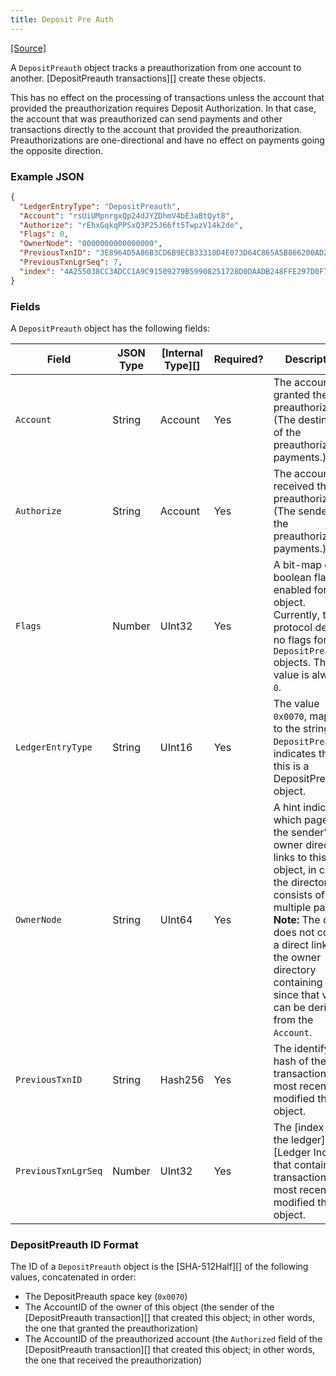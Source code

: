 ```yaml
---
title: Deposit Pre Auth
---
```

[\[Source\]](https://github.com/ripple/rippled/blob/master/src/ripple/protocol/impl/LedgerFormats.cpp#L172-L178)

A `DepositPreauth` object tracks a preauthorization from one account to another. \[DepositPreauth transactions]\[] create these objects.

This has no effect on the processing of transactions unless the account that provided the preauthorization requires Deposit Authorization. In that case, the account that was preauthorized can send payments and other transactions directly to the account that provided the preauthorization. Preauthorizations are one-directional and have no effect on payments going the opposite direction.

### Example JSON

```json
{
  "LedgerEntryType": "DepositPreauth",
  "Account": "rsUiUMpnrgxQp24dJYZDhmV4bE3aBtQyt8",
  "Authorize": "rEhxGqkqPPSxQ3P25J66ft5TwpzV14k2de",
  "Flags": 0,
  "OwnerNode": "0000000000000000",
  "PreviousTxnID": "3E8964D5A86B3CD6B9ECB33310D4E073D64C865A5B866200AD2B7E29F8326702",
  "PreviousTxnLgrSeq": 7,
  "index": "4A255038CC3ADCC1A9C91509279B59908251728D0DAADB248FFE297D0F7E068C"
}
```

### Fields

A `DepositPreauth` object has the following fields:

| Field               | JSON Type | \[Internal Type]\[] | Required? | Description                                                                                                                                                                                                                                                                        |
| ------------------- | --------- | ------------------- | --------- | ---------------------------------------------------------------------------------------------------------------------------------------------------------------------------------------------------------------------------------------------------------------------------------- |
| `Account`           | String    | Account             | Yes       | The account that granted the preauthorization. (The destination of the preauthorized payments.)                                                                                                                                                                                    |
| `Authorize`         | String    | Account             | Yes       | The account that received the preauthorization. (The sender of the preauthorized payments.)                                                                                                                                                                                        |
| `Flags`             | Number    | UInt32              | Yes       | A bit-map of boolean flags enabled for this object. Currently, the protocol defines no flags for `DepositPreauth` objects. The value is always `0`.                                                                                                                                |
| `LedgerEntryType`   | String    | UInt16              | Yes       | The value `0x0070`, mapped to the string `DepositPreauth`, indicates that this is a DepositPreauth object.                                                                                                                                                                         |
| `OwnerNode`         | String    | UInt64              | Yes       | A hint indicating which page of the sender's owner directory links to this object, in case the directory consists of multiple pages. **Note:** The object does not contain a direct link to the owner directory containing it, since that value can be derived from the `Account`. |
| `PreviousTxnID`     | String    | Hash256             | Yes       | The identifying hash of the transaction that most recently modified this object.                                                                                                                                                                                                   |
| `PreviousTxnLgrSeq` | Number    | UInt32              | Yes       | The \[index of the ledger]\[Ledger Index] that contains the transaction that most recently modified this object.                                                                                                                                                                   |

### DepositPreauth ID Format

The ID of a `DepositPreauth` object is the \[SHA-512Half]\[] of the following values, concatenated in order:

* The DepositPreauth space key (`0x0070`)
* The AccountID of the owner of this object (the sender of the \[DepositPreauth transaction]\[] that created this object; in other words, the one that granted the preauthorization)
* The AccountID of the preauthorized account (the `Authorized` field of the \[DepositPreauth transaction]\[] that created this object; in other words, the one that received the preauthorization)
